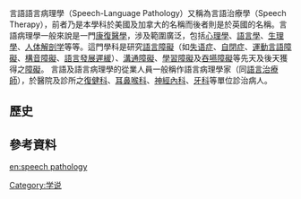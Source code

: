 {{unreferenced|time=2011-03-22T10:00:54+00:00}}
言語語言病理學（Speech-Language Pathology）又稱為言語治療學（Speech Therapy），前者乃是本學科於美國及加拿大的名稱而後者則是於英國的名稱。言語病理學一般來說是一門[[康復醫學|康復醫學]]，涉及範圍廣泛，包括[[心理學|心理學]]、[[語言學|語言學]]、[[生理學|生理學]]、[[人体解剖学|人体解剖学]]等等。這門學科是研究[[語言障礙|語言障礙]]（如[[失语症|失语症]]、[[自閉症|自閉症]]、[[運動言語障礙|運動言語障礙]]、[[構音障礙|構音障礙]]、[[語言發展遲緩|語言發展遲緩]]）、[[溝通障礙|溝通障礙]]、[[學習障礙|學習障礙]]及[[吞嚥障礙|吞嚥障礙]]等先天及後天獲得之[[障礙|障礙]]。
言語及語言病理學的從業人員一般稱作語言病理學家（同[[語言治療師|語言治療師]]），於醫院及診所之[[復健科|復健科]]、[[耳鼻喉科|耳鼻喉科]]、[[神經內科|神經內科]]、[[牙科|牙科]]等單位診治病人。

==歷史==

==參考資料==
{{reflist}}

{{Med-stub}}
[[en:speech_pathology|en:speech pathology]]

[[Category:学说|Category:学说]]
{{閱讀障礙及特殊性發展障礙}}